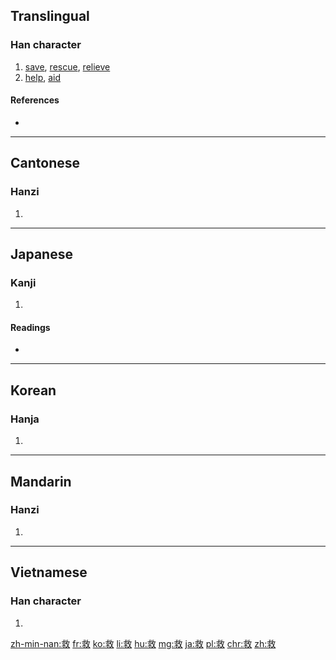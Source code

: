 ==Translingual==

===Han character===
{{Han char|rn=66|rad=攴|as=07|sn=11|four=4814<sub>0</sub>|canj=戈水人大 (IEOK)}}

# [[save]], [[rescue]], [[relieve]]
# [[help]], [[aid]]

====References====
* {{Han ref|kx=0471.090|dkj=13221|dj=0823.090|hdz=21460.010|uh=6551|ud=25937|bh=B1CF|bd=45519}}

----

==Cantonese==

===Hanzi===
{{yue-hanzi|jyut=|y=gau3}}

# {{defn|lang=yue|sort=攴07}}

----

==Japanese==

===Kanji===
{{ja-kanji|grade=4|rs=攴07}}

# {{defn|lang=ja|sort=攴07}}

====Readings====
* {{ja-readings|on=[[きゅう]] (kyū), [[く]] (ku), [[ぐ]] (gu)|kun=[[すくう]] (sukuu), [[すくい]] (sukui)}}

----

==Korean==

===Hanja===
{{ko-hanja|hangeul=구|eumhun=|rv=gu|mr=ku|y=kwu}}

# {{defn|lang=ko|sort=攴07}}

----

==Mandarin==

===Hanzi===
{{cmn-hanzi|pin=[[jiù]] ([[jiu4]])|wg=chiu<sup>4</sup>}}

# {{defn|lang=cmn|sort=攴07}}

----

==Vietnamese==

===Han character===
{{vi-hantu|[[cứu]]|rs=攴07}}

# {{defn|lang=vi|sort=攴07}}

[[zh-min-nan:救]]
[[fr:救]]
[[ko:救]]
[[li:救]]
[[hu:救]]
[[mg:救]]
[[ja:救]]
[[pl:救]]
[[chr:救]]
[[zh:救]]